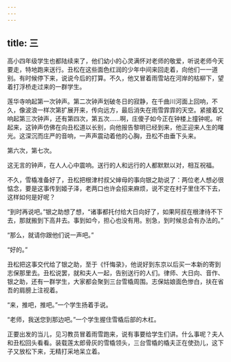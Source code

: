 ```yaml
---
---
---
```

title: 三
---




高小四年级学生也都陆续来了，他们幼小的心灵满怀对老师的敬爱，听说老师今天要走，特地跑来送行。丑松在这些面色红润的少年中间来回走着，向他们一一道别。有时候停下来，说说今后的打算。不久，他又冒着雨雪站在河岸的枯柳下，望着打浮桥走过来的一群学生。



莲华寺响起第一次钟声。第二次钟声划破冬日的寂静，在千曲川河面上回响，不久，像波浪一样次第扩展开来，传向远方，最后消失在雨雪霏霏的天空。紧接着又响起第三次钟声，还有第四次，第五次……啊，庄傻子如今正在钟楼上撞钟呢。听起来，这钟声仿佛在向丑松道以长别，向他报告黎明已经到来，他正迎来人生的曙光。这深沉而庄严的音响，一声声震动着他的心胸，丑松不由垂下头来。

第六次，第七次。

这无言的钟声，在人人心中震响。送行的人和远行的人都默默以对，相互祝福。

不久，雪橇准备好了，丑松把根津村叔父婶母的事向银之助说了：两位老人想必很惦念，要是这事传到姬子泽，老两口也许会招来麻烦，说不定在村子里住不下去，这样如何是好呢？

“到时再说吧。”银之助想了想，“诸事都托付给大日向好了，如果阿叔在根津待不下去，那就搬到下高井去。事到如今，担心也没有用。别急，到时候总会有办法的。”

“那么，就请你跟他们说一声吧。”

“好的。”

丑松把这事交代给了银之助，至于《忏悔录》，他说好到东京以后买一本新的寄到志保那里去。丑松说罢，就和夫人一起，告别送行的人们。律师、大日向、音作、银之助，还有一群学生，大家都会聚到三台雪橇周围。志保姑娘面色惨白，扶在省吾的肩膀上注视着。

“来，推吧，推吧。”一个学生扬着手说。

“老师，我送您到那边吧。”一个学生握住雪橇后部的木杠。

正要出发的当儿，见习教员冒着雨雪跑来，说有事要给学生们讲。什么事呢？夫人和丑松回头看看。装载莲太郎骨灰的雪橇领头，三台雪橇的橇夫正在使劲儿，这下子又放松下来，无精打采地呆立着。
